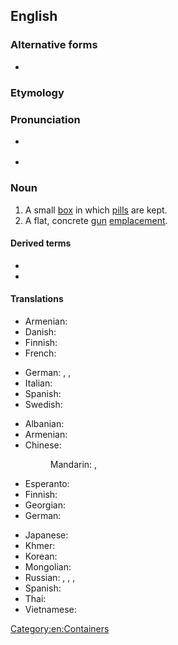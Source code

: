 ==English==

===Alternative forms===
* {{l|en|pill-box}}

===Etymology===
{{affix|en|pill|box}}

===Pronunciation===
* {{a|UK}} {{IPA|en|/ˈpɪl bɒks/}}
* {{a|US}} {{IPA|en|/ˈpɪl bɑːks/}}

===Noun===
{{wikipedia}}
{{en-noun|es}}

# A small [[box]] in which [[pill]]s are kept.
# A flat, concrete [[gun]] [[emplacement]].

====Derived terms====
* {{l|en|pillbox antenna}}
* {{l|en|pillbox hat}}

====Translations====
{{trans-top|box for pills}}
* Armenian: {{t|hy|դեղահաբերի տուփ}}
* Danish: {{t|da|pilleæske|c}}
* Finnish: {{t|fi|pillerirasia}}
* French: {{t+|fr|pilulier|m}}
{{trans-mid}}
* German: {{t|de|Pillendose|f}}, {{t|de|Pillenschachtel|f}}, {{t|de|Pillendöschen|n}}
* Italian: {{t|it|pilloliera|f}}
* Spanish: {{t|es|pastillero}}
* Swedish: {{t|sv|pillerdosa|c}}
{{trans-bottom}}

{{trans-top|gun emplacement}}
* Albanian: {{t-needed|sq}}
* Armenian: {{t|hy|ամրակառույց կրակակետ}}
* Chinese:
*: Mandarin: {{t+|cmn|碉堡|tr=diāobǎo|sc=Hani}}, {{t+|cmn|地堡|tr=dìbǎo|sc=Hani}}
* Esperanto: {{t-needed|eo}}
* Finnish: {{t+|fi|bunkkeri}}
* Georgian: {{t-needed|ka}}
* German: {{t+|de|Bunker|m}}
{{trans-mid}}
* Japanese: {{t|ja|トーチカ|tr=tōchika|sc=Jpan}}
* Khmer: {{t-needed|km}}
* Korean: {{t|ko|토치카|sc=Kore}}
* Mongolian: {{t-needed|mn}}
* Russian: {{t|ru|ДОТ|m}}, {{t|ru|долговре́менная огнева́я то́чка|f}} {{qualifier|longterm weapon emplacement}}, {{t|ru|ДЗОТ|m}}, {{t|ru|деревоземляна́я огнева́я то́чка|f}} {{qualifier|wood and earthen weapon emplacement}}
* Spanish: {{t|es|fortín}}
* Thai: {{t-needed|th}}
* Vietnamese: {{t-needed|vi}}
{{trans-bottom}}

[[Category:en:Containers]]
